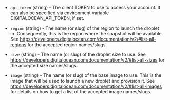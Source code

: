 <!-- Code generated from the comments of the Config struct in builder/digitalocean/config.go; DO NOT EDIT MANUALLY -->

- `api_token` (string) - The client TOKEN to use to access your account. It
  can also be specified via environment variable DIGITALOCEAN_API_TOKEN, if
  set.

- `region` (string) - The name (or slug) of the region to launch the droplet
  in. Consequently, this is the region where the snapshot will be available.
  See
  https://developers.digitalocean.com/documentation/v2/#list-all-regions
  for the accepted region names/slugs.

- `size` (string) - The name (or slug) of the droplet size to use. See
  https://developers.digitalocean.com/documentation/v2/#list-all-sizes
  for the accepted size names/slugs.

- `image` (string) - The name (or slug) of the base image to use. This is the
  image that will be used to launch a new droplet and provision it. See
  https://developers.digitalocean.com/documentation/v2/#list-all-images
  for details on how to get a list of the accepted image names/slugs.
